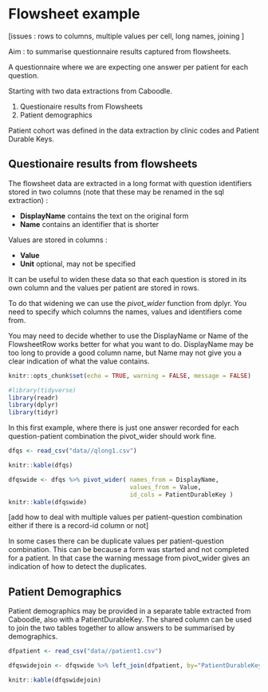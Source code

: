 # Flowsheet example

[issues : rows to columns, multiple values per cell, long names, joining ]

Aim : to summarise questionnaire results captured from flowsheets.

A questionnaire where we are expecting one answer per patient for each question.

Starting with two data extractions from Caboodle.

1. Questionaire results from Flowsheets
2. Patient demographics

Patient cohort was defined in the data extraction by clinic codes and Patient Durable Keys.

## Questionaire results from flowsheets

The flowsheet data are extracted in a long format with question identifiers stored in two columns (note that these may be renamed in the sql extraction) :

* **DisplayName** contains the text on the original form    
* **Name** contains an identifier that is shorter    

Values are stored in columns :

* **Value**
* **Unit** optional, may not be specified

It can be useful to widen these data so that each question is stored in its own column and the values per patient are stored in rows.

To do that widening we can use the *pivot_wider* function from dplyr. You need to specify which columns the names, values and identifiers come from.    

You may need to decide whether to use the DisplayName or Name of the FlowsheetRow works better for what you want to do. DisplayName may be too long to provide a good column name, but Name may not give you a clear indication of what the value contains. 

```r
knitr::opts_chunk$set(echo = TRUE, warning = FALSE, message = FALSE)

```

```r
#library(tidyverse)
library(readr)
library(dplyr)
library(tidyr)

```

In this first example, where there is just one answer recorded for each question-patient combination the pivot_wider should work fine.

```r

dfqs <- read_csv("data//qlong1.csv")

knitr::kable(dfqs)

```

```r
dfqswide <- dfqs %>% pivot_wider( names_from = DisplayName, 
                                  values_from = Value, 
                                  id_cols = PatientDurableKey )
knitr::kable(dfqswide)

```

[add how to deal with multiple values per patient-question combination either if there is a record-id column or not]

In some cases there can be duplicate values per patient-question combination. This can be because a form was started and not completed for a patient. In that case the warning message from pivot_wider gives an indication of how to detect the duplicates.



## Patient Demographics

Patient demographics may be provided in a separate table extracted from Caboodle, also with a PatientDurableKey. The shared column can be used to join the two tables together to allow answers to be summarised by demographics.


```r

dfpatient <- read_csv("data//patient1.csv")

dfqswidejoin <- dfqswide %>% left_join(dfpatient, by="PatientDurableKey")

knitr::kable(dfqswidejoin)

```

